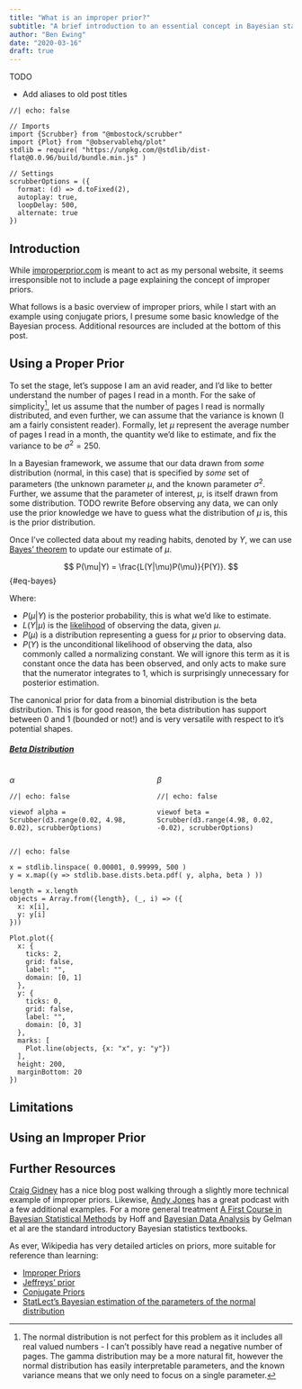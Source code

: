 ```yaml
---
title: "What is an improper prior?"
subtitle: "A brief introduction to an essential concept in Bayesian statistics."
author: "Ben Ewing"
date: "2020-03-16"
draft: true
---
```


TODO

-   Add aliases to old post titles

```ojs
//| echo: false

// Imports
import {Scrubber} from "@mbostock/scrubber"
import {Plot} from "@observablehq/plot"
stdlib = require( "https://unpkg.com/@stdlib/dist-flat@0.0.96/build/bundle.min.js" )

// Settings
scrubberOptions = ({
  format: (d) => d.toFixed(2),
  autoplay: true,
  loopDelay: 500,
  alternate: true
})
```

## Introduction

While [improperprior.com](improperprior.com) is meant to act as my personal website, it seems irresponsible not to include a page explaining the concept of improper priors.

What follows is a basic overview of improper priors, while I start with an example using conjugate priors, I presume some basic knowledge of the Bayesian process. Additional resources are included at the bottom of this post.

## Using a Proper Prior

To set the stage, let's suppose I am an avid reader, and I'd like to better understand the number of pages I read in a month. For the sake of simplicity[^1], let us assume that the number of pages I read is normally distributed, and even further, we can assume that the variance is known (I am a fairly consistent reader). Formally, let $\mu$ represent the average number of pages I read in a month, the quantity we'd like to estimate, and fix the variance to be $\sigma^2=250$.

In a Bayesian framework, we assume that our data drawn from _some_ distribution (normal, in this case) that is specified by _some_ set of parameters (the unknown parameter $\mu$, and the known parameter $\sigma^2$. Further, we assume that the parameter of interest, $\mu$, is itself drawn from some distribution. TODO rewrite Before observing any data, we can only use the prior knowledge we have to guess what the distribution of $\mu$ is, this is the prior distribution. 

Once I've collected data about my reading habits, denoted by $Y$, we can use [Bayes' theorem](https://en.wikipedia.org/wiki/Bayes%27_theorem) to update our estimate of $\mu$.

$$
P(\mu|Y) = \frac{L(Y|\mu)P(\mu)}{P(Y)}.
$$ {#eq-bayes}

Where:

- $P(\mu|Y)$ is the posterior probability, this is what we'd like to estimate.
- $L(Y|\mu)$ is the [likelihood](https://en.wikipedia.org/wiki/Likelihood_function) of observing the data, given $\mu$.
- $P(\mu)$ is a distribution representing a guess for $\mu$ prior to observing data.
- $P(Y)$ is the unconditional likelihood of observing the data, also commonly called a normalizing constant. We will ignore this term as it is constant once the data has been observed, and only acts to make sure that the numerator integrates to 1, which is surprisingly unnecessary for posterior estimation.

The canonical prior for data from a binomial distribution is the beta distribution. This is for good reason, the beta distribution has support between 0 and 1 (bounded or not!) and is very versatile with respect to it's potential shapes.

##### [Beta Distribution](https://en.wikipedia.org/wiki/Beta_distribution)

::::: columns
::: column
$\alpha$
```ojs
//| echo: false

viewof alpha = Scrubber(d3.range(0.02, 4.98, 0.02), scrubberOptions)
```

:::

::: column
$\beta$
```ojs
//| echo: false

viewof beta = Scrubber(d3.range(4.98, 0.02, -0.02), scrubberOptions)
```

:::
:::::

```ojs
//| echo: false

x = stdlib.linspace( 0.00001, 0.99999, 500 )
y = x.map((y => stdlib.base.dists.beta.pdf( y, alpha, beta ) ))

length = x.length
objects = Array.from({length}, (_, i) => ({
  x: x[i],
  y: y[i]
}))

Plot.plot({
  x: {
    ticks: 2,
    grid: false,
    label: "",
    domain: [0, 1]
  },
  y: {
    ticks: 0,
    grid: false,
    label: "",
    domain: [0, 3]
  },
  marks: [
    Plot.line(objects, {x: "x", y: "y"})
  ],
  height: 200,
  marginBottom: 20
})
```

## Limitations

## Using an Improper Prior

## Further Resources

[Craig Gidney](https://algassert.com/post/1630) has a nice blog post walking through a slightly more technical example of improper priors. Likewise, [Andy Jones](https://andrewcharlesjones.github.io/journal/improper-priors.html) has a great podcast with a few additional examples. For a more general treatment [A First Course in Bayesian Statistical Methods](https://duckduckgo.com/?t=ffab&q=A+First+Course+in+Bayesian+Statistical+Methods&atb=v198-1&ia=shopping) by Hoff and [Bayesian Data Analysis](https://duckduckgo.com/?q=bayesian+data+analysis&t=ffab&atb=v198-1&ia=shopping) by Gelman et al are the standard introductory Bayesian statistics textbooks.

As ever, Wikipedia has very detailed articles on priors, more suitable for reference than learning:

* [Improper Priors](https://en.wikipedia.org/wiki/Prior_probability#Improper_priors)
* [Jeffreys' prior](https://en.wikipedia.org/wiki/Jeffreys_prior)
* [Conjugate Priors](https://en.wikipedia.org/wiki/Conjugate_prior)
* [StatLect's Bayesian estimation of the parameters of the normal distribution](https://www.statlect.com/fundamentals-of-statistics/normal-distribution-Bayesian-estimation)

[^1]: The normal distribution is not perfect for this problem as it includes all real valued numbers - I can't possibly have read a negative number of pages. The gamma distribution may be a more natural fit, however the normal distribution has easily interpretable parameters, and the known variance means that we only need to focus on a single parameter.